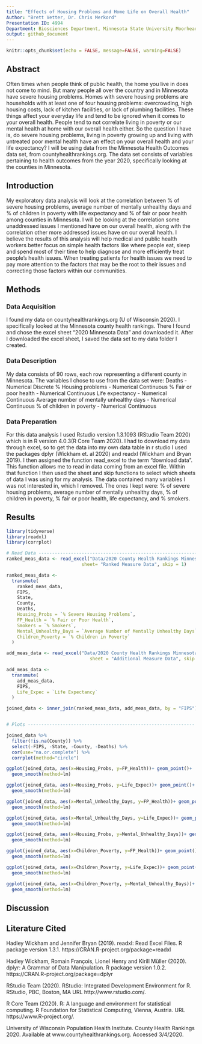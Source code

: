 ```yaml
---
title: "Effects of Housing Problems and Home Life on Overall Health"
Author: "Brett Vetter, Dr. Chris Merkord"
Presentation ID: 4994
Department: Biosciences Department, Minnesota State University Moorhead, 1104 7th Avenue South, Moorhead, MN 56563 USA
output: github_document
---
```


```r
knitr::opts_chunk$set(echo = FALSE, message=FALSE, warning=FALSE)
```

## Abstract 

  Often times when people think of public health, the home you live in does not come to mind. But many people all over the country and in Minnesota have severe housing problems. Homes with severe housing problems are households with at least one of four housing problems: overcrowding, high housing costs, lack of kitchen facilities, or lack of plumbing facilities. These things affect your everyday life and tend to be ignored when it comes to your overall health. People tend to not correlate living in poverty or our mental health at home with our overall health either. So the question I have is, do severe housing problems, living in poverty growing up and living with untreated poor mental health have an effect on your overall health and your life expectancy?  I will be using data from the Minnesota Health Outcomes data set, from countyhealthrankings.org. The data set consists of variables pertaining to health outcomes from the year 2020, specifically looking at the counties in Minnesota. 

## Introduction

 My exploratory data analysis will look at the correlation between % of severe housing problems, average number of mentally unhealthy days and % of children in poverty with life expectancy and % of fair or poor health among counties in Minnesota. I will be looking at the correlation some unaddressed issues I mentioned have on our overall health, along with the correlation other more addressed issues have on our overall health. I believe the results of this analysis will help medical  and public health workers better focus on simple health factors like where people eat, sleep and spend most of their time to help diagnose and more efficiently treat people’s health issues. When treating patients for health issues we need to pay more attention to the factors that may be the root to their issues and correcting those factors within our communities. 

## Methods

### Data Acquisition

I found my data on countyhealthrankings.org (U of Wisconsin 2020). I specifically looked at the Minnesota county health rankings. There I found and chose the excel sheet "2020 Minnesota Data" and downloaded it. After I downloaded the excel sheet, I saved the data set to my data folder I created.

### Data Description

My data consists of 90 rows, each row representing a different county in Minnesota. The variables I chose to use from the data set were:
Deaths - Numerical Discrete 
% Housing problems - Numerical Continuous 
% Fair or poor health - Numerical Continuous
Life expectancy - Numerical Continuous 
Average number of mentally unhealthy days - Numerical Continuous
% of children in poverty - Numerical Continuous

### Data Preparation

For this data analysis I used Rstudio version 1.3.1093 (RStudio Team 2020) which is in R version 4.0.3(R Core Team 2020). I had to download my data through excel, so to get the data into my own data table in r studio I used the packages dplyr (Wickham et. al 2020) and readxl (Wickham and Bryan 2019). I then assigned the function read_excel to the term "download data". This function allows me to read in data coming from an excel file. Within that function I then used the sheet and skip functions to select which sheets of data I was using for my analysis. The data contained many variables I was not interested in, which I removed. The ones I kept were: % of severe housing problems, average number of mentally unhealthy days, % of children in poverty, % fair or poor health, life expectancy, and % smokers. 

## Results

```r
library(tidyverse)
library(readxl)
library(corrplot)

# Read Data ---------------------------------------------------------------
ranked_meas_data <- read_excel("Data/2020 County Health Rankings Minnesota Data - v1_0 (3).xlsx", 
                            sheet= "Ranked Measure Data", skip = 1)

ranked_meas_data <- 
  transmute(
    ranked_meas_data,
    FIPS,
    State,
    County,
    Deaths,
    Housing_Probs = `% Severe Housing Problems`,
    FP_Health = `% Fair or Poor Health`,
    Smokers = `% Smokers`,
    Mental_Unhealthy_Days = `Average Number of Mentally Unhealthy Days`,
    Children_Poverty = `% Children in Poverty`
  )

add_meas_data <- read_excel("Data/2020 County Health Rankings Minnesota Data - v1_0 (3).xlsx",
                               sheet = "Additional Measure Data", skip = 1)

add_meas_data <-
  transmute(
    add_meas_data,
    FIPS,
    Life_Expec = `Life Expectancy`
  )

joined_data <- inner_join(ranked_meas_data, add_meas_data, by = "FIPS")


# Plots --------------------------------------------------------------

joined_data %>%
  filter(!is.na(County)) %>% 
  select(-FIPS, -State, -County, -Deaths) %>% 
  cor(use="na.or.complete") %>%
  corrplot(method="circle")

ggplot(joined_data, aes(x=Housing_Probs, y=FP_Health))+ geom_point()+
  geom_smooth(method=lm)

ggplot(joined_data, aes(x=Housing_Probs, y=Life_Expec))+ geom_point()+
  geom_smooth(method=lm)

ggplot(joined_data, aes(x=Mental_Unhealthy_Days, y=FP_Health))+ geom_point()+
  geom_smooth(method=lm)

ggplot(joined_data, aes(x=Mental_Unhealthy_Days, y=Life_Expec))+ geom_point()+
  geom_smooth(method=lm)

ggplot(joined_data, aes(x=Housing_Probs, y=Mental_Unhealthy_Days))+ geom_point()+
  geom_smooth(method=lm)

ggplot(joined_data, aes(x=Children_Poverty, y=FP_Health))+ geom_point()+
  geom_smooth(method=lm)

ggplot(joined_data, aes(x=Children_Poverty, y=Life_Expec))+ geom_point()+
  geom_smooth(method=lm)

ggplot(joined_data, aes(x=Children_Poverty, y=Mental_Unhealthy_Days))+ geom_point()+
  geom_smooth(method=lm)

```

## Discussion



## Literature Cited

Hadley Wickham and Jennifer Bryan (2019). readxl: Read
  Excel Files. R package version 1.3.1.
  https://CRAN.R-project.org/package=readxl

Hadley Wickham, Romain François, Lionel Henry and Kirill
  Müller (2020). dplyr: A Grammar of Data Manipulation. R
  package version 1.0.2.
  https://CRAN.R-project.org/package=dplyr
  
RStudio Team (2020). RStudio: Integrated Development
  Environment for R. RStudio, PBC, Boston, MA URL
  http://www.rstudio.com/.
  
R Core Team (2020). R: A language and environment for
  statistical computing. R Foundation for Statistical
  Computing, Vienna, Austria. URL
  https://www.R-project.org/.

University of Wisconsin Population Health Institute. County Health Rankings 2020.     Available at www.countyhealthrankings.org. Accessed 3/4/2020.
